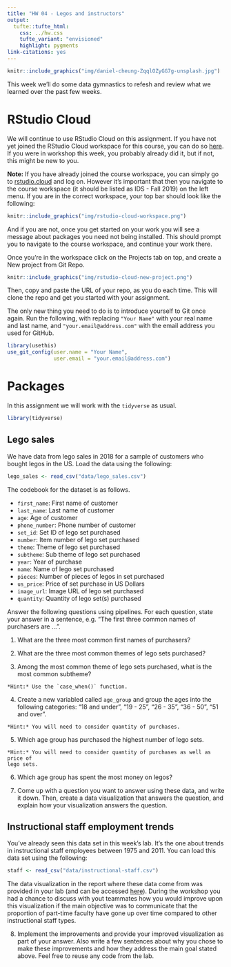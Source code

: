 ```yaml
---
title: "HW 04 - Legos and instructors"
output: 
  tufte::tufte_html:
    css: ../hw.css
    tufte_variant: "envisioned"
    highlight: pygments
link-citations: yes
---
```


```r
knitr::include_graphics("img/daniel-cheung-ZqqlOZyGG7g-unsplash.jpg")
```

This week we'll do some data gymnastics to refesh and review what we 
learned over the past few weeks.

# RStudio Cloud

We will continue to use RStudio Cloud on this assignment. If you have not yet 
joined the RStudio Cloud workspace for this course, you can do so [here](https://rstudio.cloud/spaces/34062/join?access_code=%2FoMkTUWkzo8%2B7q86yRe0FlKhrcpmgwsk7sCNnNNH). If you were in workshop this week, you probably already 
did it, but if not, this might be new to you.

**Note:** If you have already joined the course workspace, you can simply go to 
[rstudio.cloud](https://rstudio.cloud/) and log on. However it's important that 
then you navigate to the course workspace (it should be listed as IDS - Fall 2019) 
on the left menu. If you are in the correct workspace, your top bar should 
look like the following:

```r
knitr::include_graphics("img/rstudio-cloud-workspace.png")
```

And if you are not, once you get started on your work you will see a message 
about packages you need not being installed. This should prompt you to navigate 
to the course workspace, and continue your work there.

Once you're in the workspace click on the Projects tab on top, and create a New 
project from Git Repo.

```r
knitr::include_graphics("img/rstudio-cloud-new-project.png")
```

Then, copy and paste the URL of your repo, as you do each time. This will clone 
the repo and get you started with your assignment.

The only new thing you need to do is to introduce yourself to Git once again. 
Run the following, with replacing `"Your Name"` with your real name and last name,
and `"your.email@address.com"` with the email address you used for GitHub.

```r
library(usethis)
use_git_config(user.name = "Your Name", 
               user.email = "your.email@address.com")
```

# Packages

In this assignment we will work with the `tidyverse` as usual.

```r
library(tidyverse)
```

## Lego sales

We have data from lego sales in 2018 for a sample of customers who 
bought legos in the US. Load the data using the following:

```r
lego_sales <- read_csv("data/lego_sales.csv")
```

The codebook for the dataset is as follows.

- `first_name`: First name of customer
- `last_name`: Last name of customer
- `age`: Age of customer
- `phone_number`: Phone number of customer
- `set_id`: Set ID of lego set purchased
- `number`: Item number of lego set purchased
- `theme`: Theme of lego set purchased
- `subtheme`: Sub theme of lego set purchased
- `year`: Year of purchase
- `name`: Name of lego set purchased
- `pieces`: Number of pieces of legos in set purchased
- `us_price`: Price of set purchase in US Dollars
- `image_url`: Image URL of lego set purchased
- `quantity`: Quantity of lego set(s) purchased

Answer the following questions using pipelines. For each question, state your 
answer in a sentence, e.g. "The first three common names of purchasers are ...".

1. What are the three most common first names of purchasers?

2. What are the three most common themes of lego sets purchased?

3. Among the most common theme of lego sets purchased, what is the most common 
subtheme?

```marginfigure
*Hint:* Use the `case_when()` function.
```

4. Create a new variabled called `age_group` and group the ages into the 
following categories: "18 and under", "19 - 25", "26 - 35", "36 - 50", "51 and over".

```marginfigure
*Hint:* You will need to consider quantity of purchases.
```

5. Which age group has purchased the highest number of lego sets. 

```marginfigure
*Hint:* You will need to consider quantity of purchases as well as price of 
lego sets.
```

6. Which age group has spent the most money on legos?

7. Come up with a question you want to answer using these data, and write it down. 
Then, create a data visualization that answers the question, and explain how 
your visualization answers the question.

## Instructional staff employment trends

You've already seen this data set in this week's lab. It's the one about trends 
in instructional staff employees between 1975 and 2011. You can load this data 
set using the following:

```r
staff <- read_csv("data/instructional-staff.csv")
```

The data visualization in the report where these data come from was provided in 
your lab (and can be accessed [here](https://introds.org/labs/lab-04/lab-04-ugly-charts.html#instructional-staff-employment-trends)). 
During the workshop you had a chance to discuss with yout teammates how you 
would improve upon this visualization if the main objective was to communicate 
that the proportion of part-time faculty have gone up over time compared to 
other instructional staff types.

8. Implement the improvements and provide your improved visualization as part 
of your answer. Also write a few sentences about why you chose to make these 
improvements and how they address the main goal stated above. Feel free to reuse 
any code from the lab.
